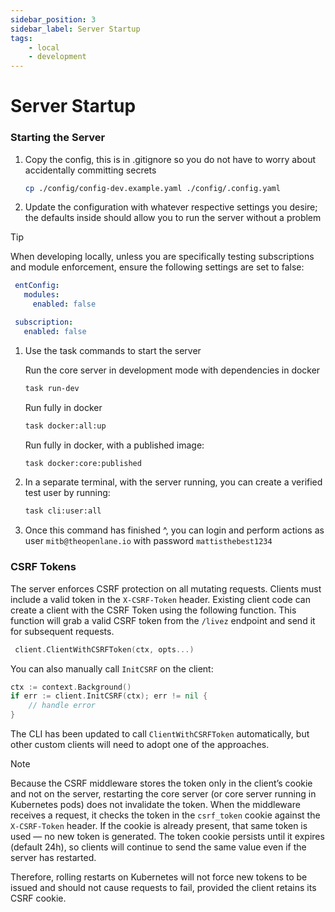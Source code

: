 ```yaml
---
sidebar_position: 3
sidebar_label: Server Startup
tags:
    - local
    - development
---
```


# Server Startup

### Starting the Server

1. Copy the config, this is in .gitignore so you do not have to worry about
   accidentally committing secrets

   ```bash
   cp ./config/config-dev.example.yaml ./config/.config.yaml
   ```

1. Update the configuration with whatever respective settings you desire; the
   defaults inside should allow you to run the server without a problem

> [!TIP]
>   When developing locally, unless you are specifically testing subscriptions and module enforcement, ensure the following settings are set to false:
>
>   ```yaml
>    entConfig:
>      modules:
>        enabled: false
>
>    subscription:
>      enabled: false
>   ```
>

1. Use the task commands to start the server

   Run the core server in development mode with dependencies in docker

   ```bash
   task run-dev
   ```

   Run fully in docker

   ```bash
   task docker:all:up
   ```

   Run fully in docker, with a published image:
   ```bash
   task docker:core:published
   ```

1. In a separate terminal, with the server running, you can create a verified
   test user by running:

   ```bash
   task cli:user:all
   ```

1. Once this command has finished ^, you can login and perform actions as user
   `mitb@theopenlane.io` with password `mattisthebest1234`

### CSRF Tokens

The server enforces CSRF protection on all mutating requests. Clients must
include a valid token in the `X-CSRF-Token` header. Existing client code can
create a client with the CSRF Token using the following function. This function
will grab a valid CSRF token from the `/livez` endpoint and send it for subsequent requests.

```go
 client.ClientWithCSRFToken(ctx, opts...)
```

You can also manually call `InitCSRF` on the client:

```go
ctx := context.Background()
if err := client.InitCSRF(ctx); err != nil {
    // handle error
}
```

The CLI has been updated to call `ClientWithCSRFToken` automatically, but other custom clients will need to adopt one of the approaches.

> [!NOTE]
> Because the CSRF middleware stores the token only in the client’s cookie and not on the server, restarting the core server (or core server running in Kubernetes pods) does not invalidate the token. When the middleware receives a request, it checks the token in the `csrf_token` cookie against the `X-CSRF-Token` header. If the cookie is already present, that same token is used — no new token is generated. The token cookie persists until it expires (default 24h), so clients will continue to send the same value even if the server has restarted.
>
> Therefore, rolling restarts on Kubernetes will not force new tokens to be issued and should not cause requests to fail, provided the client retains its CSRF cookie.


